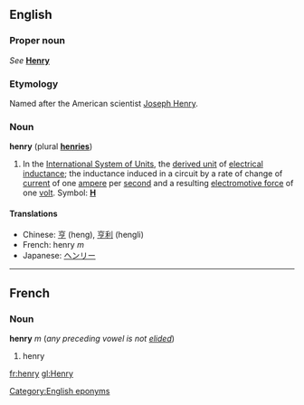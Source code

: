 ==English==
===Proper noun===
''See'' '''[[Henry]]'''

===Etymology===
Named after the American scientist [[w:Joseph Henry|Joseph Henry]].

===Noun===
'''henry''' (plural '''[[henries]]''')

{{wikipediapar|Henry (inductance)}}
#In the [[International System of Units]], the [[derived unit]] of [[electrical inductance]]; the inductance induced in a circuit by a rate of change of [[current]] of one [[ampere]] per [[second]] and a resulting [[electromotive force]] of one [[volt]].  Symbol: '''[[H]]'''

====Translations====
*Chinese: [[亨]] (heng), [[亨利]] (hengli)
*French: henry ''m''
*Japanese: [[ヘンリー]]

----
==French==
===Noun===
'''henry''' ''m'' (''any preceding vowel is not [[elide]]d'')

#henry

[[Category:English eponyms]]
[[fr:henry]]
[[gl:Henry]]